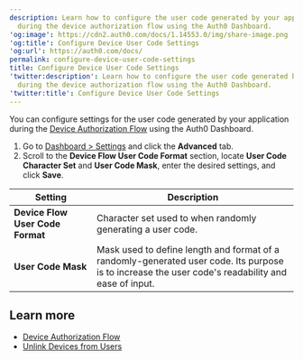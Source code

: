 ```yaml
---
description: Learn how to configure the user code generated by your applications
  during the device authorization flow using the Auth0 Dashboard.
'og:image': https://cdn2.auth0.com/docs/1.14553.0/img/share-image.png
'og:title': Configure Device User Code Settings
'og:url': https://auth0.com/docs/
permalink: configure-device-user-code-settings
title: Configure Device User Code Settings
'twitter:description': Learn how to configure the user code generated by your applications
  during the device authorization flow using the Auth0 Dashboard.
'twitter:title': Configure Device User Code Settings
---
```

You can configure settings for the user code generated by your application during the [Device Authorization Flow](/docs/get-started/authentication-and-authorization-flow/device-authorization-flow) using the <Tooltip tip="Auth0 Dashboard: Auth0's main product to configure your services." cta="View Glossary" href="/docs/glossary?term=Auth0+Dashboard">Auth0 Dashboard</Tooltip>.

1. Go to [Dashboard > Settings](https://manage.auth0.com/#/tenant) and click the **Advanced** tab.
2. Scroll to the **Device Flow User Code Format** section, locate **User Code Character Set** and **User Code Mask**, enter the desired settings, and click **Save**.

<table class="table"><thead>
<tr>
<th>Setting</th>
<th>Description</th>
</tr>
</thead>
<tbody>
<tr>
<td><strong>Device Flow User Code Format</strong></td>
<td>Character set used to when randomly generating a user code.</td>
</tr>
<tr>
<td><strong>User Code Mask</strong></td>
<td>Mask used to define length and format of a randomly-generated user code. Its purpose is to increase the user code's readability and ease of input.</td>
</tr>
</tbody>
</table>

## Learn more

* [Device Authorization Flow](/docs/get-started/authentication-and-authorization-flow/device-authorization-flow)
* [Unlink Devices from Users](/docs/manage-users/user-accounts/unlink-devices-from-users)